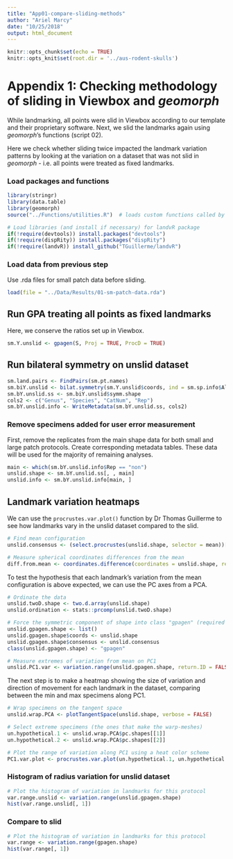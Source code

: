 ```yaml
---
title: "App01-compare-sliding-methods"
author: "Ariel Marcy"
date: "10/25/2018"
output: html_document
---
```


```r
knitr::opts_chunk$set(echo = TRUE)
knitr::opts_knit$set(root.dir = '../aus-rodent-skulls')
```

# Appendix 1: Checking methodology of sliding in Viewbox and _geomorph_
While landmarking, all points were slid in Viewbox according to our template and their proprietary software. Next, we slid the landmarks again using _geomorph_'s functions (script 02). 

Here we check whether sliding twice impacted the landmark variation patterns by looking at the variation on a dataset that was not slid in _geomorph_ - i.e. all points were treated as fixed landmarks. 

### Load packages and functions
```r
library(stringr)
library(data.table)
library(geomorph)
source("../Functions/utilities.R")  # loads custom functions called by these scripts but defined in the Functions/utilities.R file for conciseness.

# Load libraries (and install if necessary) for landvR package
if(!require(devtools)) install.packages("devtools")
if(!require(dispRity)) install.packages("dispRity")
if(!require(landvR)) install_github("TGuillerme/landvR")
```

### Load data from previous step
Use .rda files for small patch data before sliding.
```r
load(file = "../Data/Results/01-sm-patch-data.rda")
```

## Run GPA treating all points as fixed landmarks
Here, we conserve the ratios set up in Viewbox. 
```r
sm.Y.unslid <- gpagen(S, Proj = TRUE, ProcD = TRUE)
```

## Run bilateral symmetry on unslid dataset
```r
sm.land.pairs <- FindPairs(sm.pt.names)
sm.biY.unslid <- bilat.symmetry(sm.Y.unslid$coords, ind = sm.sp.info$All, object.sym = T, replicate = NULL, side = NULL, land.pairs = sm.land.pairs)
sm.bY.unslid.ss <- sm.biY.unslid$symm.shape
cols2 <- c("Genus", "Species", "CatNum", "Rep")
sm.bY.unslid.info <- WriteMetadata(sm.bY.unslid.ss, cols2)
```

### Remove specimens added for user error measurement
First, remove the replicates from the main shape data for both small and large patch protocols. Create corresponding metadata tables. These data will be used for the majority of remaining analyses.
```r
main <- which(sm.bY.unslid.info$Rep == "non")
unslid.shape <- sm.bY.unslid.ss[, , main]
unslid.info <- sm.bY.unslid.info[main, ]
```

## Landmark variation heatmaps
We can use the `procrustes.var.plot()` function by Dr Thomas Guillerme to see how landmarks vary in the unslid dataset compared to the slid.
```r
# Find mean configuration
unslid.consensus <- (select.procrustes(unslid.shape, selector = mean))[[1]]

# Measure spherical coordinates differences from the mean
diff.from.mean <- coordinates.difference(coordinates = unslid.shape, reference = unslid.consensus, type = "spherical")
```

To test the hypothesis that each landmark's variation from the mean configuration is above expected, we can use the PC axes from a PCA.
```r
# Ordinate the data
unslid.twoD.shape <- two.d.array(unslid.shape)
unslid.ordination <- stats::prcomp(unslid.twoD.shape)

# Force the symmetric component of shape into class "gpagen" (required for variation.range)
unslid.gpagen.shape <- list()
unslid.gpagen.shape$coords <- unslid.shape
unslid.gpagen.shape$consensus <- unslid.consensus
class(unslid.gpagen.shape) <- "gpagen"

# Measure extremes of variation from mean on PC1
unslid.PC1.var <- variation.range(unslid.gpagen.shape, return.ID = FALSE, axis = 1, ordination = unslid.ordination, type = "spherical")
```

The next step is to make a heatmap showing the size of variation and direction of movement for each landmark in the dataset, comparing between the min and max specimens along PC1.
```r
# Wrap specimens on the tangent space
unslid.wrap.PCA <- plotTangentSpace(unslid.shape, verbose = FALSE)

# Select extreme specimens (the ones that make the warp-meshes)
un.hypothetical.1 <- unslid.wrap.PCA$pc.shapes[[1]]
un.hypothetical.2 <- unslid.wrap.PCA$pc.shapes[[2]]

# Plot the range of variation along PC1 using a heat color scheme
PC1.var.plot <- procrustes.var.plot(un.hypothetical.1, un.hypothetical.2, col = heat.colors, col.val = unslid.PC1.var[, "radius"], labels = F)
```

### Histogram of radius variation for unslid dataset
```r
# Plot the histogram of variation in landmarks for this protocol
var.range.unslid <- variation.range(unslid.gpagen.shape)
hist(var.range.unslid[, 1])
```

### Compare to slid 
```r
# Plot the histogram of variation in landmarks for this protocol
var.range <- variation.range(gpagen.shape)
hist(var.range[, 1])
```